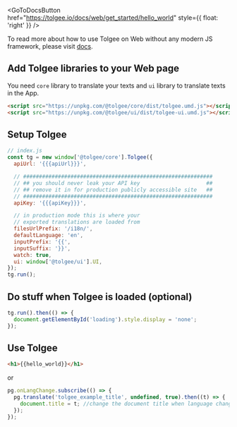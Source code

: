 
<GoToDocsButton
  href="https://tolgee.io/docs/web/get_started/hello_world"
  style={{ float: 'right' }}
/>

To read more about how to use Tolgee on Web without any modern JS framework,
please visit [docs](https://tolgee.io/docs/web/get_started/hello_world).

## Add Tolgee libraries to your Web page

You need `core` library to translate your texts and `ui` library to translate texts in the App.

```html
<script src="https://unpkg.com/@tolgee/core/dist/tolgee.umd.js"></script>
<script src="https://unpkg.com/@tolgee/ui/dist/tolgee-ui.umd.js"></script>
```

## Setup Tolgee

```javascript
// index.js
const tg = new window['@tolgee/core'].Tolgee({
  apiUrl: '{{{apiUrl}}}',

  // ############################################################
  // ## you should never leak your API key                     ##
  // ## remove it in for production publicly accessible site   ##
  // ############################################################
  apiKey: '{{{apiKey}}}',

  // in production mode this is where your
  // exported translations are loaded from
  filesUrlPrefix: '/i18n/',
  defaultLanguage: 'en',
  inputPrefix: '{{',
  inputSuffix: '}}',
  watch: true,
  ui: window['@tolgee/ui'].UI,
});
tg.run();
```

## Do stuff when Tolgee is loaded (optional)

```javascript
tg.run().then(() => {
  document.getElementById('loading').style.display = 'none';
});
```

## Use Tolgee

```html
<h1>{{hello_world}}</h1>
```

or

```javascript
pg.onLangChange.subscribe(() => {
  pg.translate('tolgee_example_title', undefined, true).then((t) => {
    document.title = t; //change the document title when language changes!
  });
});
```
